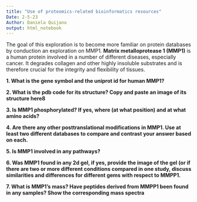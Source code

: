 ```yaml
---
title: "Use of proteomics-related bioinformatics resources"
Date: 2-5-23
Author: Daniela Quijano
output: html_notebook
---
```


The goal of this exploration is to become more familiar on protein databases by conduction an exploration on MMP1. **Matrix metalloprotease 1 (MMP1)** is a human protein involved in a number of different diseases, especially cancer. It degrades collagen and other highly insoluble substrates and is therefore crucial for the integrity and flexibility of tissues.

**1. What is the gene symbol and the uniprot id for human MMP1?**



**2. What is the pdb code for its structure? Copy and paste an image of its structure here8**


**3. Is MMP1 phosphorylated? If yes, where (at what position) and at what amino acids?**


**4. Are there any other posttranslational modifications in MMP1. Use at least two different databases to compare and contrast your answer based on each.**

**5. Is MMP1 involved in any pathways?**



**6. Was MMP1 found in any 2d gel, if yes, provide the image of the gel (or if there are two or more different conditions compared in one study, discuss similarities and differences for different gems with respect to MMPP1.**


**7. What is MMP1’s mass? Have peptides derived from MMPP1 been found in any samples? Show the corresponding mass spectra**



